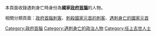 本頁面收錄遇刺身亡時身份為'''國家[[政府首腦|政府首腦]]'''的人物。

相關分類頁面：[[:Category:政府首腦刺客|政府首腦刺客]]、[[:Category:刺殺國家元首的刺客|刺殺國家元首的刺客]]、[[:Category:遇刺身亡的國家元首|遇刺身亡的國家元首]]

[[Category:政府首腦|Category:政府首腦]]
[[Category:遇刺身亡的政治人物|Category:遇刺身亡的政治人物]]
[[Category:任上去世人士|Category:任上去世人士]]